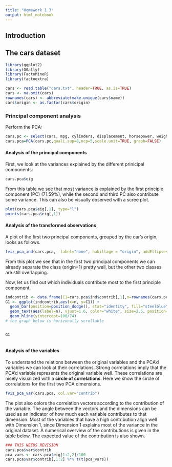 ```yaml
---
title: "Homework 1.3"
output: html_notebook
---
```


<style>
  .superbigimage{
      overflow-x:scroll;
      white-space: nowrap;
  }

  .superbigimage img{
     max-width: none;
  }


</style>

## Introduction

## The cars dataset

```r
library(ggplot2)
library(GGally)
library(FactoMineR)
library(factoextra)
```

```r
cars <- read.table("cars.txt", header=TRUE, as.is=TRUE)
cars <- na.omit(cars)
rownames(cars) <- abbreviate(make.unique(cars$name))
cars$origin <- as.factor(cars$origin)
```

### Principal component analysis

Perform the PCA:
```r
cars.pc <- select(cars, mpg, cylinders, displacement, horsepower, weight, acceleration, year, origin)
cars.pca=PCA(cars.pc,quali.sup=8,ncp=5,scale.unit=TRUE, graph=FALSE)
```

#### Analysis of the principal components
First, we look at the variances explained by the different prinicipal components:
```r
cars.pca$eig
```

From this table we see that most variance is explained by the first principle component (PC) (71.59%), while the second and third PC also contribute some variance. This can also be visually observed with a scree plot.
```r
plot(cars.pca$eig[,1], type="l")
points(cars.pca$eig[,1])
```

#### Analysis of the transformed observations
A plot of the first two principal components, grouped by the car's origin, looks as follows.
```r
fviz_pca_ind(cars.pca,  label="none", habillage = "origin", addEllipses=TRUE, ellipse.level=0.95)
```

From this plot we see that in the first two principal components we can already separate the class (origin=1) pretty well, but the other two classes are still overlapping. 

Now, let us find out which individuals contribute most to the first principle component.
```r
indcontrib <- data.frame(C1=cars.pca$ind$contrib[,1],n=rownames(cars.pc))
G1 <- ggplot(indcontrib,aes(x=n, y=C1)) +
  geom_bar(position=position_dodge(), stat="identity", fill="steelblue") +
  geom_text(aes(label=n), vjust=1.6, color="white", size=2.5, position=position_dodge(0.9)) +
  geom_hline(yintercept=100/74)
# the graph below is horizonally scrollable
```
<div class="superbigimage">
```r
G1
```
</div>

#### Analysis of the variables
To understand the relations between the original variables and the PCA'd variables we can look at their correlations. Strong correlations imply that the PCA'd variable represents the original variable well. These correlations are nicely visualized with a **circle of correlations**. Here we show the circle of correlations for the first two PCA dimensions.

```r
fviz_pca_var(cars.pca, col.var="contrib")
```

The plot also colors the correlation vectors according to the contribution of the variable. The angle between the vectors and the dimensions can be used as an indicator of how much each variable contributes to that dimension. Most of the variables that have a high contribution align well with Dimension 1, since Dimension 1 explains most of the variance in the original dataset. A numerical overview of the contributions is given in the table below. The expected value of the contribution is also shown. 
```r
### THIS NEEDS REVISION
cars.pca$var$contrib
pca_vars <- cars.pca$eig[1:2,2]/100
cars.pca$var$contrib[,1:2] %*% t(t(pca_vars))
```